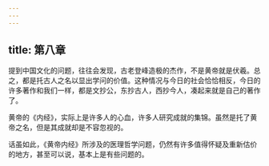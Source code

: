```yaml
---
---
---
```

title: 第八章
---




提到中国文化的问题，往往会发现，古老登峰造极的杰作，不是黄帝就是伏羲。总之，都是托古人之名以显出学问的价值。这种情况与今日的社会恰恰相反，今日的许多著作和我们一样，都是文抄公，东抄古人，西抄今人，凑起来就是自己的著作了。

黄帝的《内经》，实际上是许多人的心血，许多人研究成就的集锦。虽然是托了黄帝之名，但是其成就却是不容忽视的。

话虽如此，《黄帝内经》所涉及的医理哲学问题，仍然有许多值得怀疑及重新估价的地方，甚至可以说，基本上是有些问题的。